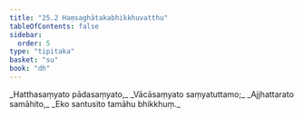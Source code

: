 ```yaml
---
title: "25.2 Haṃsaghātakabhikkhuvatthu"
tableOfContents: false
sidebar:
  order: 5
type: "tipitaka"
basket: "su"
book: "dh"
---
```



<DynamicBreadcrumb />

<Division number="362" book="dh">

<Paragraph number="389" type="verses" book="dh">
_Hatthasaṃyato pādasaṃyato,_  
_Vācāsaṃyato saṃyatuttamo;_  
_Ajjhattarato samāhito,_  
_Eko santusito tamāhu bhikkhuṃ._
</Paragraph>
</Division>